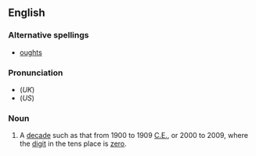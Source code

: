 ==English==

===Alternative spellings===
* [[oughts]]

===Pronunciation===
* (''UK'') {{IPA|/ɔːts/}}
* (''US'') {{IPA|/ɑːts/}}

===Noun===
{{infl|en|noun|g=p}}

# A [[decade]] such as that from 1900 to 1909 [[CE|C.E.]], or 2000 to 2009, where the [[digit]] in the tens place is [[zero]].